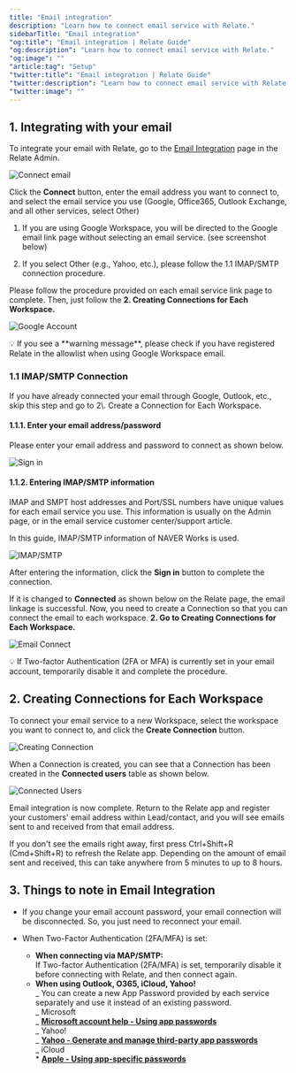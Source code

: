 ```yaml
---
title: "Email integration"
description: "Learn how to connect email service with Relate."
sidebarTitle: "Email integration"
"og:title": "Email integration | Relate Guide"
"og:description": "Learn how to connect email service with Relate."
"og:image": ""
"article:tag": "Setup"
"twitter:title": "Email integration | Relate Guide"
"twitter:description": "Learn how to connect email service with Relate."
"twitter:image": ""
---
```


## 1. Integrating with your email

To integrate your email with Relate, go to the [Email Integration](https://admin.relate.so/services) page in the Relate Admin.

![Connect email](/images/setup/connect-email.png)

Click the **Connect** button, enter the email address you want to connect to, and select the email service you use (Google, Office365, Outlook Exchange, and all other services, select Other)

1. If you are using Google Workspace, you will be directed to the Google email link page without selecting an email service. (see screenshot below)

2. If you select Other (e.g., Yahoo, etc.), please follow the 1.1 IMAP/SMTP connection procedure.

Please follow the procedure provided on each email service link page to complete. Then, just follow the **2\. Creating Connections for Each Workspace.**

![Google Account](/images/setup/google-account-access.png)

<Check>
  💡 If you see a **warning message**, please check if you have registered
  Relate in the allowlist when using Google Workspace email.
</Check>

### 1.1 IMAP/SMTP Connection

<Warning>
  If you have already connected your email through Google, Outlook, etc., skip
  this step and go to 2\. Create a Connection for Each Workspace.
</Warning>

#### **1.1.1.** Enter your email address/password

Please enter your email address and password to connect as shown below.

![Sign in](/images/setup/sign-in.png)

#### **1.1.2.** Entering IMAP/SMTP information

IMAP and SMPT host addresses and Port/SSL numbers have unique values for each email service you use. This information is usually on the Admin page, or in the email service customer center/support article.

In this guide, IMAP/SMTP information of NAVER Works is used.

![IMAP/SMTP](/images/setup/imap-smtp-info.png)

After entering the information, click the **Sign in** button to complete the connection.

If it is changed to **Connected** as shown below on the Relate page, the email linkage is successful. Now, you need to create a Connection so that you can connect the email to each workspace. **2\. Go to Creating Connections for Each Workspace.**

![Email Connect](/images/setup/email-connected.png)

<Note>
  💡 If Two-factor Authentication (2FA or MFA) is currently set in your email
  account, temporarily disable it and complete the procedure.
</Note>

## 2. Creating Connections for Each Workspace

To connect your email service to a new Workspace, select the workspace you want to connect to, and click the **Create Connection** button.

![Creating Connection](/images/setup/creating-connections-workspaces.png)

When a Connection is created, you can see that a Connection has been created in the **Connected users** table as shown below.

![Connected Users](/images/setup/connected-users.png)

Email integration is now complete. Return to the Relate app and register your customers' email address within Lead/contact, and you will see emails sent to and received from that email address.

<Note>
  If you don't see the emails right away, first press Ctrl+Shift+R (Cmd+Shift+R)
  to refresh the Relate app. Depending on the amount of email sent and received,
  this can take anywhere from 5 minutes to up to 8 hours.
</Note>

## 3. Things to note in Email Integration

- If you change your email account password, your email connection will be disconnected. So, you just need to reconnect your email.

- When Two-Factor Authentication (2FA/MFA) is set:
  - **When connecting via MAP/SMTP:**  
    If Two-factor Authentication (2FA/MFA) is set, temporarily disable it before connecting with Relate, and then connect again.
  - **When using Outlook, O365, iCloud, Yahoo!**  
     _ You can create a new App Password provided by each service separately and use it instead of an existing password.  
     _ Microsoft  
     _ [**Microsoft account help - Using app passwords**](https://support.microsoft.com/en-us/account-billing/using-app-passwords-with-apps-that-don-t-support-two-step-verification-5896ed9b-4263-e681-128a-a6f2979a7944)  
     _ Yahoo!  
     _ [**Yahoo - Generate and manage third-party app passwords**](https://help.yahoo.com/kb/learn-generate-password-sln15241.html)  
     _ iCloud  
     \* [**Apple - Using app-specific passwords**](https://support.apple.com/en-us/HT204397)

